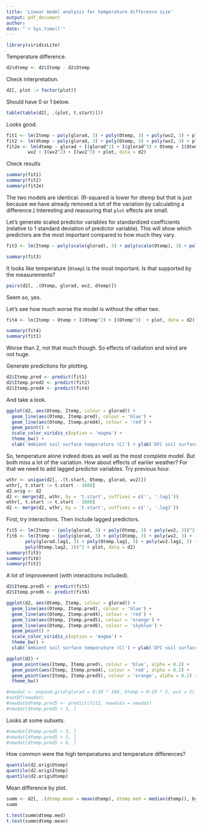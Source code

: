 ```yaml
---
title: 'Linear model analysis for temperature difference size'
output: pdf_document
author: 
date: "`r Sys.time()`"
---
```


```r
library(viridisLite)
```

Temperature difference.

```r
d2$dtemp <- d2$Itemp - d2$Otemp
```

Check interpretation.

```r
d2[, plot := factor(plot)]
```

Should have 0 or 1 below.

```r
table(table(d2[, .(plot, t.start)]))
```

Looks good.

```r
fit1 <- lm(Itemp ~ poly(glorad, 3) + poly(Otemp, 3) + poly(wv2, 3) + plot, data = d2)
fit2 <- lm(dtemp ~ poly(glorad, 3) + poly(Otemp, 3) + poly(wv2, 3) + plot, data = d2)
fit2e <- lm(dtemp ~ glorad + I(glorad^2) + I(glorad^3) + Otemp + I(Otemp^2) + I(Otemp^3) + 
	    wv2 + I(wv2^2) + I(wv2^3) + plot, data = d2)
```

Check results

```r
summary(fit1)
summary(fit2)
summary(fit2e)
```

The two models are identical.
(R-squared is lower for dtemp but that is just because we have already removed a lot of the variation by calculating a difference.)
Interesting and reassuring that `plot` effects are small.

Let's generate scaled predictor variables for standardized coefficients (relative to 1 standard deviation of predictor variable).
This will show which predictors are the most important compared to how much they vary.

```r
fit3 <- lm(Itemp ~ poly(scale(glorad), 3) + poly(scale(Otemp), 3) + poly(scale(wv2), 3) + plot, data = d2)
```

```r
summary(fit3)
```

It looks like temperature (`Otemp`) is the most important.
Is that supported by the measurements?

```r
pairs(d2[, .(Otemp, glorad, wv2, dtemp)])
```

Seem so, yes.

Let's see how much worse the model is without the other two.

```r
fit4 <- lm(Itemp ~ Otemp + I(Otemp^2) + I(Otemp^3)  + plot, data = d2)
```

```r
summary(fit4)
summary(fit1)
```

Worse than 2, not that much though.
So effects of radiation and wind are not huge.

Generate predictions for plotting.

```r
d2$Itemp.pred <- predict(fit1)
d2$Itemp.pred2 <- predict(fit2)
d2$Itemp.pred4 <- predict(fit4)
```

And take a look.

```r
ggplot(d2, aes(Otemp, Itemp, colour = glorad)) + 
  geom_line(aes(Otemp, Itemp.pred), colour = 'blue') + 
  geom_line(aes(Otemp, Itemp.pred4), colour = 'red') + 
  geom_point() + 
  scale_color_viridis_c(option = 'magma') +
  theme_bw() +
  xlab('Ambient soil surface temperature (C)') + ylab('DFC soil surface temperature (C)')
```

So, temperature alone indeed does as well as the most complete model.
But both miss a lot of the variation.
How about effects of earlier weather?
For that we need to add lagged predictor variables.
Try previous hour.

```r
wthr <- unique(d2[, .(t.start, Otemp, glorad, wv2)])
wthr[, t.start := t.start - 3600]
d2.orig <- d2
d2 <- merge(d2, wthr, by = 't.start', suffixes = c('', '.lag1'))
wthr[, t.start := t.start - 3600]
d2 <- merge(d2, wthr, by = 't.start', suffixes = c('', '.lag2'))
```

First, try interactions.
Then include lagged predictors.

```r
fit5 <- lm(Itemp ~ (poly(glorad, 3) + poly(Otemp, 3) + poly(wv2, 3))^2 + plot, data = d2)
fit6 <- lm(Itemp ~ (poly(glorad, 3) + poly(Otemp, 3) + poly(wv2, 3) + 
	   poly(glorad.lag1, 3) + poly(Otemp.lag1, 3) + poly(wv2.lag1, 3) + 
	   poly(Otemp.lag2, 3))^2 + plot, data = d2)
summary(fit5)
summary(fit6)
summary(fit2)
```

A lot of improvement (with interactions included).

```r
d2$Itemp.pred5 <- predict(fit5)
d2$Itemp.pred6 <- predict(fit6)
```

```r
ggplot(d2, aes(Otemp, Itemp, colour = glorad)) + 
  geom_line(aes(Otemp, Itemp.pred), colour = 'blue') + 
  geom_line(aes(Otemp, Itemp.pred4), colour = 'red') + 
  geom_line(aes(Otemp, Itemp.pred5), colour = 'orange') + 
  geom_line(aes(Otemp, Itemp.pred6), colour = 'skyblue') + 
  geom_point() + 
  scale_color_viridis_c(option = 'magma') +
  theme_bw() +
  xlab('Ambient soil surface temperature (C)') + ylab('DFC soil surface temperature (C)')
```

```r
ggplot(d2) +
  geom_point(aes(Itemp, Itemp.pred), colour = 'blue', alpha = 0.2) +
  geom_point(aes(Itemp, Itemp.pred4), colour = 'red', alpha = 0.2) +
  geom_point(aes(Itemp, Itemp.pred5), colour = 'orange', alpha = 0.2) +
  theme_bw() 
```

```r
#newdat <- expand.grid(glorad = 0:10 * 100, Otemp = 0:10 * 3, wv2 = 2)
#setDT(newdat)
#newdat$dtemp.pred5 <- predict(fit2, newdata = newdat)
#newdat[dtemp.pred5 > 5, ]
```

Looks at some subsets.

```r
#newdat[dtemp.pred5 > 3, ]
#newdat[dtemp.pred5 > 5, ]
#newdat[dtemp.pred5 > 8, ]
```

How common were the high temperatures and temperature differences?

```r
quantile(d2.orig$Otemp)
quantile(d2.orig$Itemp)
quantile(d2.orig$dtemp)
```

Mean difference by plot.

```r
summ <- d2[, .(dtemp.mean = mean(dtemp), dtemp.med = median(dtemp)), by = plot]
summ
```

```r
t.test(summ$dtemp.med)
t.test(summ$dtemp.mean)
```








